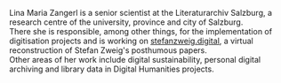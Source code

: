 Lina Maria Zangerl is a senior scientist at the Literaturarchiv Salzburg, a research centre of the university, province and city of Salzburg. \
There she is responsible, among other things, for the implementation of digitisation projects and is working on [stefanzweig.digital](https://stefan-zweig.com/stefan-zweig-digital/), a virtual reconstruction of Stefan Zweig's posthumous papers. \
Other areas of her work include digital sustainability, personal digital archiving and library data in Digital Humanities projects.
